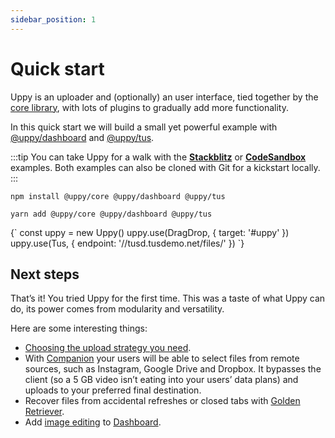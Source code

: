 ```yaml
---
sidebar_position: 1
---
```



# Quick start

Uppy is an uploader and (optionally) an user interface, tied together by the [core library][core],
with lots of plugins to gradually add more functionality.

In this quick start we will build a small yet powerful example with [@uppy/dashboard][] and [@uppy/tus][].

:::tip
You can take Uppy for a walk with the **[Stackblitz](#)** or **[CodeSandbox](#)** examples.
Both examples can also be cloned with Git for a kickstart locally.
:::

<Tabs>
  <TabItem value="npm" label="NPM" default>

  ```shell
  npm install @uppy/core @uppy/dashboard @uppy/tus
  ```

  <QuickStartBoilerPlate />
  </TabItem>

  <TabItem value="yarn" label="Yarn">

  ```shell
  yarn add @uppy/core @uppy/dashboard @uppy/tus
  ```

  <QuickStartBoilerPlate />
  </TabItem>

  <TabItem value="cdn" label="CDN">
    <UppyCdnExample>
      {`
        const uppy = new Uppy()
        uppy.use(DragDrop, { target: '#uppy' })
        uppy.use(Tus, { endpoint: '//tusd.tusdemo.net/files/' })
      `}
    </UppyCdnExample>
  </TabItem>
</Tabs>

## Next steps

That’s it! You tried Uppy for the first time.
This was a taste of what Uppy can do, its power comes from modularity and versatility.

Here are some interesting things:

*   [Choosing the upload strategy you need](/docs/guides/choosing-upload-strategy).
*   With [Companion](/docs/companion) your users will be able to select files from remote sources, such as Instagram,
    Google Drive and Dropbox. It bypasses the client (so a 5 GB video isn’t eating into your users’ data plans)
    and uploads to your preferred final destination.
*   Recover files from accidental refreshes or closed tabs with [Golden Retriever](/docs/golden-retriever).
*   Add [image editing](/docs/user-interfaces/elements/image-editor) to [Dashboard][@uppy/dashboard].

[core]: /docs/uppy-core

[@uppy/dashboard]: /docs/user-interfaces/dashboard

[@uppy/tus]: /docs/uploaders/tus
